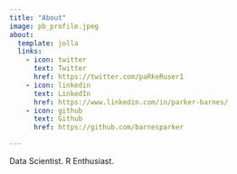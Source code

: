 ```yaml
---
title: "About"
image: pb_profile.jpeg
about:
  template: jolla
  links:
    - icon: twitter
      text: Twitter
      href: https://twitter.com/paRkeRuser1
    - icon: linkedin
      text: LinkedIn
      href: https://www.linkedin.com/in/parker-barnes/
    - icon: github
      text: Github
      href: https://github.com/barnesparker

---
```


Data Scientist. R Enthusiast.

